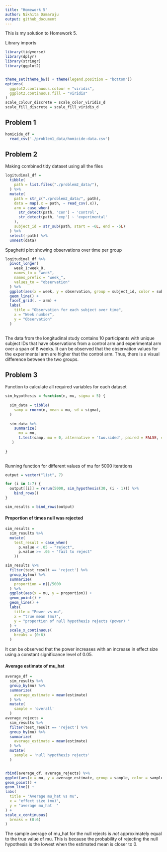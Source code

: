 ```yaml
---
title: "Homework 5"
author: Nikhita Damaraju
output: github_document
---
```


This is my solution to Homework 5.

Library imports 

```r
library(tidyverse)
library(dplyr)
library(stringr)
library(ggplot2)


theme_set(theme_bw() + theme(legend.position = "bottom"))
options(
  ggplot2.continuous.colour = "viridis",
  ggplot2.continuous.fill = "viridis"
)
scale_colour_discrete = scale_color_viridis_d
scale_fill_discrete = scale_fill_viridis_d
```

## Problem 1

```r
homicide_df = 
  read_csv('./problem1_data/homicide-data.csv')
```


## Problem 2

Making combined tidy dataset using all the files 

```r
logitudinal_df = 
  tibble(
    path = list.files("./problem2_data/"),
  ) %>%
  mutate(
    path = str_c("./problem2_data/", path),
    data = map(.x = path, ~ read_csv(.x)),
    arm = case_when(
      str_detect(path, 'con') ~ 'control',
      str_detect(path, 'exp') ~ 'experimental'
    ),
    subject_id = str_sub(path, start = -6L, end = -5L)
  ) %>%
  select(-path) %>%
  unnest(data) 
```

Spaghetti plot showing observations over time per group

```r
logitudinal_df %>%
  pivot_longer(
    week_1:week_8,
    names_to = "week",
    names_prefix = "week_",
    values_to = "observation"
  ) %>%
  ggplot(aes(x = week, y = observation, group = subject_id, color = subject_id)) +
  geom_line() +
  facet_grid(. ~ arm) + 
  labs(
    title = "Observation for each subject over time",
    x = "Week number",
    y = "Observation"
  )
  
```

The data from the longitudinal study contains 10 participants with unique subject IDs that have observations from a control arm and experimental arm over a span of 8 weeks. It can be observed that the observation values for the experimental arm are higher that the control arm. Thus, there is a visual difference between the two groups. 

## Problem 3

Function to calculate all required variables for each dataset

```r
sim_hypothesis = function(n, mu, sigma = 5) {
  
  sim_data = tibble(
    samp = rnorm(n, mean = mu, sd = sigma),
  )
  
  sim_data %>%
    summarize(
      mu = mu,
      t.test(samp, mu = 0, alternative = 'two.sided', paired = FALSE, conf.level = 0.95) %>% broom::tidy() %>% select(p.value, estimate)
   ) 
  
}
  
```

Running function for different values of mu for 5000 iterations

```r
output = vector("list", 7)

for (i in 1:7) {
  output[[i]] = rerun(5000, sim_hypothesis(30, (i - 1))) %>%
    bind_rows()
}

sim_results = bind_rows(output) 
```

#### Proportion of times null was rejected

```r
sim_results =
  sim_results %>%
  mutate(
    test_result = case_when(
      p.value < .05 ~ "reject",
      p.value >= .05 ~ "fail to reject"
    ))

sim_results %>%
  filter(test_result == 'reject') %>%
  group_by(mu) %>%
  summarize(
    proportion = n()/5000
  ) %>%
  ggplot(aes(x = mu, y = proportion)) +
  geom_point() +
  geom_line() +
  labs(
    title = "Power vs mu",
    x = "true mean (mu)",
    y = "proportion of null hypothesis rejects (power) "
  ) +
  scale_x_continuous(
    breaks = (0:6)
  )
```

It can be observed that the power increases with an increase in effect size using a constant significance level of 0.05.

#### Average estimate of mu_hat 

```r

average_df = 
  sim_results %>%
  group_by(mu) %>%
  summarize(
    average_estimate = mean(estimate)
  ) %>%
  mutate(
    sample = 'overall'
  )
average_rejects = 
  sim_results %>%
  filter(test_result == 'reject') %>%
  group_by(mu) %>%
  summarize(
    average_estimate = mean(estimate)
  ) %>%
  mutate(
    sample = 'null hypothesis rejects'
  )


rbind(average_df, average_rejects) %>%
ggplot(aes(x = mu, y = average_estimate, group = sample, color = sample)) +
geom_point() +
geom_line() +
labs(
  title = "Average mu_hat vs mu",
  x = "effect size (mu)",
  y = "average mu_hat  "
) +
scale_x_continuous(
  breaks = (0:6)
)
```

The sample average of mu_hat for the null rejects is *not* approximately equal to the true value of mu. This is because the probability of rejecting the null hypothesis is the lowest when the estimated mean is closer to 0. 